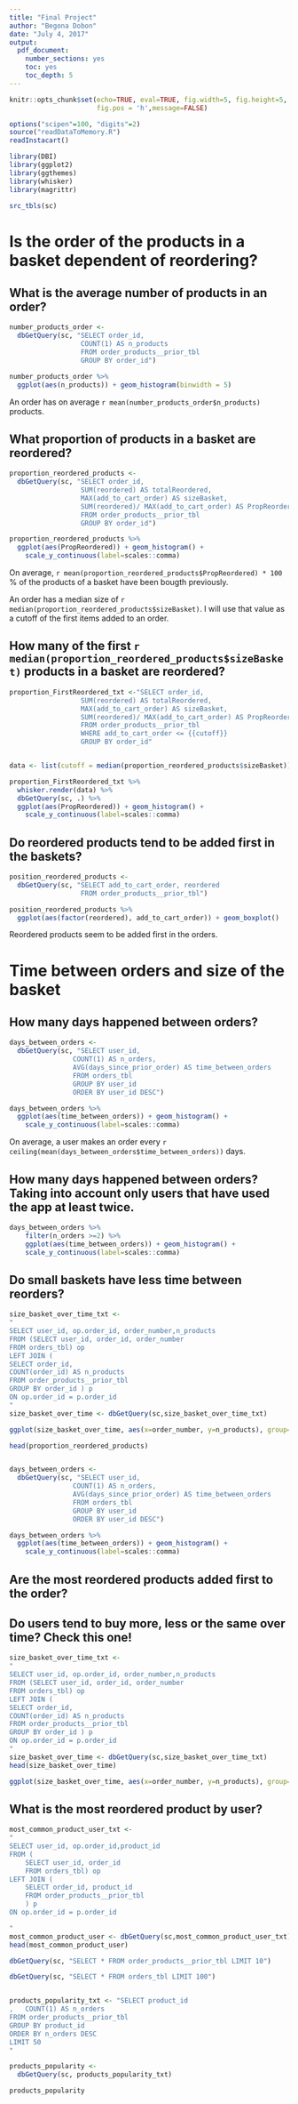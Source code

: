 ```yaml
---
title: "Final Project"
author: "Begona Dobon"
date: "July 4, 2017"
output:
  pdf_document:
    number_sections: yes
    toc: yes
    toc_depth: 5
---
```



```r
knitr::opts_chunk$set(echo=TRUE, eval=TRUE, fig.width=5, fig.height=5, 
                      fig.pos = 'h',message=FALSE)

options("scipen"=100, "digits"=2)
source("readDataToMemory.R")
readInstacart()

library(DBI)
library(ggplot2)
library(ggthemes)
library(whisker)
library(magrittr)

src_tbls(sc)

```

# Is the order of the products in a basket dependent of reordering? 

## What is the average number of products in an order?

```r
number_products_order <-
  dbGetQuery(sc, "SELECT order_id, 
                  COUNT(1) AS n_products
                  FROM order_products__prior_tbl
                  GROUP BY order_id")

number_products_order %>%
  ggplot(aes(n_products)) + geom_histogram(binwidth = 5) 


```

An order has on average `r mean(number_products_order$n_products)` products. 

## What proportion of products in a basket are reordered? 

```r
proportion_reordered_products <-
  dbGetQuery(sc, "SELECT order_id, 
                  SUM(reordered) AS totalReordered,
                  MAX(add_to_cart_order) AS sizeBasket,
                  SUM(reordered)/ MAX(add_to_cart_order) AS PropReordered
                  FROM order_products__prior_tbl
                  GROUP BY order_id")

proportion_reordered_products %>%
  ggplot(aes(PropReordered)) + geom_histogram() +  
    scale_y_continuous(label=scales::comma)

```

On average, `r mean(proportion_reordered_products$PropReordered) * 100` % of the products of a basket have been bougth previously. 

An order has a median size of `r median(proportion_reordered_products$sizeBasket)`. I will use that value as a cutoff of the first items added to an order. 

## How many of the first `r median(proportion_reordered_products$sizeBasket)` products in a basket are reordered? 

```r
proportion_FirstReordered_txt <-"SELECT order_id, 
                  SUM(reordered) AS totalReordered,
                  MAX(add_to_cart_order) AS sizeBasket,
                  SUM(reordered)/ MAX(add_to_cart_order) AS PropReordered
                  FROM order_products__prior_tbl
                  WHERE add_to_cart_order <= {{cutoff}}
                  GROUP BY order_id"


data <- list(cutoff = median(proportion_reordered_products$sizeBasket))

proportion_FirstReordered_txt %>%
  whisker.render(data) %>%
  dbGetQuery(sc, .) %>%
  ggplot(aes(PropReordered)) + geom_histogram() +  
    scale_y_continuous(label=scales::comma)

```


## Do reordered products tend to be added first in the baskets?

```r
position_reordered_products <-
  dbGetQuery(sc, "SELECT add_to_cart_order, reordered
                  FROM order_products__prior_tbl")

position_reordered_products %>%
  ggplot(aes(factor(reordered), add_to_cart_order)) + geom_boxplot() 

```

Reordered products seem to be added first in the orders.  



# Time between orders and size of the basket

## How many days happened between orders? 

```r
days_between_orders <-
  dbGetQuery(sc, "SELECT user_id, 
                COUNT(1) AS n_orders,
                AVG(days_since_prior_order) AS time_between_orders
                FROM orders_tbl
                GROUP BY user_id
                ORDER BY user_id DESC")

days_between_orders %>%
  ggplot(aes(time_between_orders)) + geom_histogram() +  
    scale_y_continuous(label=scales::comma)


```

On average, a user makes an order every `r ceiling(mean(days_between_orders$time_between_orders))` days.

## How many days happened between orders? Taking into account only users that have used the app at least twice.  

```r
days_between_orders %>% 
    filter(n_orders >=2) %>% 
    ggplot(aes(time_between_orders)) + geom_histogram() +  
    scale_y_continuous(label=scales::comma)

```


## Do small baskets have less time between reorders? 

```r
size_basket_over_time_txt <-
"
SELECT user_id, op.order_id, order_number,n_products
FROM (SELECT user_id, order_id, order_number
FROM orders_tbl) op
LEFT JOIN (
SELECT order_id,
COUNT(order_id) AS n_products
FROM order_products__prior_tbl
GROUP BY order_id ) p
ON op.order_id = p.order_id
"
size_basket_over_time <- dbGetQuery(sc,size_basket_over_time_txt)

ggplot(size_basket_over_time, aes(x=order_number, y=n_products), group=user_id, col=user_id)+geom_line(color="grey")

head(proportion_reordered_products)


days_between_orders <-
  dbGetQuery(sc, "SELECT user_id, 
                COUNT(1) AS n_orders,
                AVG(days_since_prior_order) AS time_between_orders
                FROM orders_tbl
                GROUP BY user_id
                ORDER BY user_id DESC")

days_between_orders %>%
  ggplot(aes(time_between_orders)) + geom_histogram() +  
    scale_y_continuous(label=scales::comma)

```




## Are the most reordered products added first to the order?






## Do users tend to buy more, less or the same over time? Check this one!
```r
size_basket_over_time_txt <-
"
SELECT user_id, op.order_id, order_number,n_products
FROM (SELECT user_id, order_id, order_number
FROM orders_tbl) op
LEFT JOIN (
SELECT order_id,
COUNT(order_id) AS n_products
FROM order_products__prior_tbl
GROUP BY order_id ) p
ON op.order_id = p.order_id
"
size_basket_over_time <- dbGetQuery(sc,size_basket_over_time_txt)
head(size_basket_over_time)

ggplot(size_basket_over_time, aes(x=order_number, y=n_products), group=user_id, col=user_id)+geom_line(color="grey")


```

#####################################################

## What is the most reordered product by user? 

```r
most_common_product_user_txt <-
"
SELECT user_id, op.order_id,product_id
FROM (
    SELECT user_id, order_id
    FROM orders_tbl) op
LEFT JOIN (
    SELECT order_id, product_id
    FROM order_products__prior_tbl
    ) p
ON op.order_id = p.order_id

"
most_common_product_user <- dbGetQuery(sc,most_common_product_user_txt)
head(most_common_product_user)
```



```r

dbGetQuery(sc, "SELECT * FROM order_products__prior_tbl LIMIT 10")

dbGetQuery(sc, "SELECT * FROM orders_tbl LIMIT 100")


products_popularity_txt <- "SELECT product_id
,   COUNT(1) AS n_orders
FROM order_products__prior_tbl
GROUP BY product_id
ORDER BY n_orders DESC
LIMIT 50
"

products_popularity <-
  dbGetQuery(sc, products_popularity_txt)

products_popularity

```
